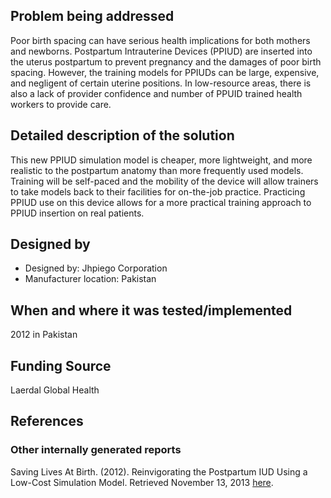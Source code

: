 {{Medical Device
|Health Topic=Maternal mortality
|Classification=Diagnosis
|Scope=Prototype
|Location=Asia
|Image=Imageneeded.png
}}
<!-- Please make sure to use the format provided below for consistency between all devices. -->
==Problem being addressed==
Poor birth spacing can have serious health implications for both mothers and newborns. Postpartum Intrauterine Devices (PPIUD) are inserted into the uterus postpartum to prevent pregnancy and the damages of poor birth spacing. However, the training models for PPIUDs can be large, expensive, and negligent of certain uterine positions. In low-resource areas, there is also a lack of provider confidence and number of PPUID trained health workers to provide care.

==Detailed description of the solution==
This new PPIUD simulation model is cheaper, more lightweight, and more realistic to the postpartum anatomy than more frequently used models. Training will be self-paced and the mobility of the device will allow trainers to take models back to their facilities for on-the-job practice. Practicing PPIUD use on this device allows for a more practical training approach to PPIUD insertion on real patients.

==Designed by==
*Designed by: Jhpiego Corporation
*Manufacturer location: Pakistan

==When and where it was tested/implemented ==
2012 in Pakistan
 
==Funding Source==
Laerdal Global Health

==References==

===Other internally generated reports===
Saving Lives At Birth. (2012). Reinvigorating the Postpartum IUD Using a Low-Cost Simulation Model. Retrieved November 13, 2013 [http://savinglivesatbirth.net/summaries/196 here].

<!-- Add relevant categories, such as [[Category:HIV]] or [[Category:Malaria]] below this line -->